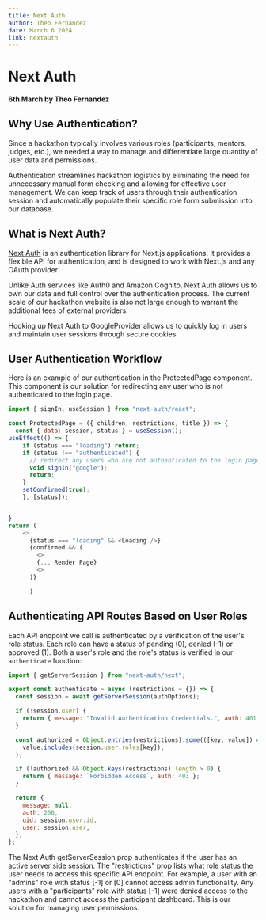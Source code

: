 ```yaml
---
title: Next Auth
author: Theo Fernandez
date: March 6 2024
link: nextauth
---
```


# Next Auth

#### 6th March by Theo Fernandez

## Why Use Authentication?

Since a hackathon typically involves various roles (participants, mentors, judges, etc.), we needed a way to manage and differentiate large quantity of user data and permissions.

Authentication streamlines hackathon logistics by eliminating the need for unnecessary manual form checking and allowing for effective user management. We can keep track of users through their authentication session and automatically populate their specific role form submission into our database.

## What is Next Auth?

[Next Auth](https://next-auth.js.org/) is an authentication library for Next.js applications. It provides a flexible API for authentication, and is designed to work with Next.js and any OAuth provider.

Unlike Auth services like Auth0 and Amazon Cognito, Next Auth allows us to own our data and full control over the authentication process. The current scale of our hackathon website is also not large enough to warrant the additional fees of external providers.

Hooking up Next Auth to GoogleProvider allows us to quickly log in users and maintain user sessions through secure cookies.

## User Authentication Workflow

Here is an example of our authentication in the ProtectedPage component. This component is our solution for redirecting any user who is not authenticated to the login page.

```js title="src/components/dynamic/ProtectedPage.jsx"
import { signIn, useSession } from "next-auth/react";

const ProtectedPage = ({ children, restrictions, title }) => {
  const { data: session, status } = useSession();
useEffect(() => {
    if (status === "loading") return;
    if (status !== "authenticated") {
      // redirect any users who are not authenticated to the login page
      void signIn("google");
      return;
    }
    setConfirmed(true);
	}, [status]);


}
return (
    <>
      {status === "loading" && <Loading />}
      {confirmed && (
        <>
        {... Render Page}
        <>
      )}

      )


```

## Authenticating API Routes Based on User Roles

Each API endpoint we call is authenticated by a verification of the user's role status. Each role can have a status of pending (0), denied (-1) or approved (1). Both a user's role and the role's status is verified in our `authenticate` function:

```js title="src/utils/auth.js"
import { getServerSession } from "next-auth/next";

export const authenticate = async (restrictions = {}) => {
  const session = await getServerSession(authOptions);

  if (!session.user) {
    return { message: "Invalid Authentication Credentials.", auth: 401 };
  }

  const authorized = Object.entries(restrictions).some(([key, value]) =>
    value.includes(session.user.roles[key]),
  );

  if (!authorized && Object.keys(restrictions).length > 0) {
    return { message: `Forbidden Access`, auth: 403 };
  }

  return {
    message: null,
    auth: 200,
    uid: session.user.id,
    user: session.user,
  };
};
```

The Next Auth getServerSession prop authenticates if the user has an active server side session. The "restrictions" prop lists what role status the user needs to access this specific API endpoint. For example, a user with an "admins" role with status [-1] or [0] cannot access admin functionality. Any users with a "participants" role with status [-1] were denied access to the hackathon and cannot access the participant dashboard. This is our solution for managing user permissions.
